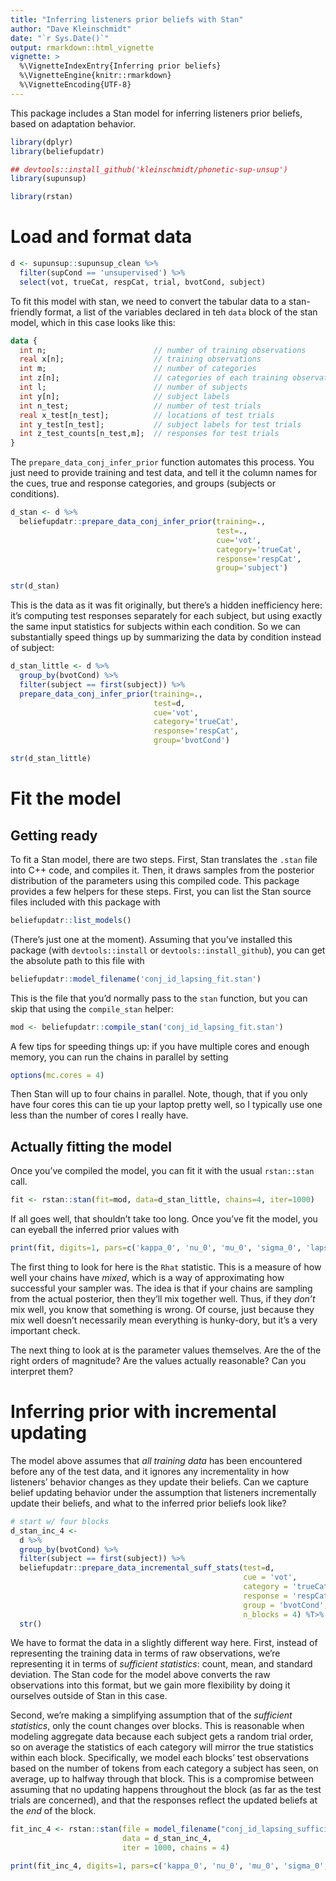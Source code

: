 ```yaml
---
title: "Inferring listeners prior beliefs with Stan"
author: "Dave Kleinschmidt"
date: "`r Sys.Date()`"
output: rmarkdown::html_vignette
vignette: >
  %\VignetteIndexEntry{Inferring prior beliefs}
  %\VignetteEngine{knitr::rmarkdown}
  %\VignetteEncoding{UTF-8}
---
```


This package includes a Stan model for inferring listeners prior beliefs, based on adaptation behavior.

```r

library(dplyr)
library(beliefupdatr)

## devtools::install_github('kleinschmidt/phonetic-sup-unsup')
library(supunsup)

library(rstan)

```

# Load and format data

```r

d <- supunsup::supunsup_clean %>%
  filter(supCond == 'unsupervised') %>%
  select(vot, trueCat, respCat, trial, bvotCond, subject)

```

To fit this model with stan, we need to convert the tabular data to a stan-friendly format, a list of the variables declared in teh `data` block of the stan model, which in this case looks like this:

```stan
data {
  int n;                        // number of training observations
  real x[n];                    // training observations
  int m;                        // number of categories
  int z[n];                     // categories of each training observation
  int l;                        // number of subjects
  int y[n];                     // subject labels
  int n_test;                   // number of test trials
  real x_test[n_test];          // locations of test trials
  int y_test[n_test];           // subject labels for test trials
  int z_test_counts[n_test,m];  // responses for test trials
}
```

The `prepare_data_conj_infer_prior` function automates this process.  You just need to provide training and test data, and tell it the column names for the cues, true and response categories, and groups (subjects or conditions).

```r

d_stan <- d %>%
  beliefupdatr::prepare_data_conj_infer_prior(training=.,
                                              test=.,
                                              cue='vot',
                                              category='trueCat',
                                              response='respCat',
                                              group='subject')

str(d_stan)

```

This is the data as it was fit originally, but there's a hidden inefficiency here: it's computing test responses separately for each subject, but using exactly the same input statistics for subjects within each condition.  So we can substantially speed things up by summarizing the data by condition instead of subject:

```r

d_stan_little <- d %>%
  group_by(bvotCond) %>%
  filter(subject == first(subject)) %>%
  prepare_data_conj_infer_prior(training=.,
                                test=d,
                                cue='vot',
                                category='trueCat',
                                response='respCat',
                                group='bvotCond')

str(d_stan_little)

```

# Fit the model

## Getting ready

To fit a Stan model, there are two steps. First, Stan translates the `.stan` file into C++ code, and compiles it.  Then, it draws samples from the posterior distribution of the parameters using this compiled code.  This package provides a few helpers for these steps.  First, you can list the Stan source files included with this package with

```r
beliefupdatr::list_models()
```

(There's just one at the moment).  Assuming that you've installed this package (with `devtools::install` or `devtools::install_github`), you can get the absolute path to this file with

```r
beliefupdatr::model_filename('conj_id_lapsing_fit.stan')
```

This is the file that you'd normally pass to the `stan` function, but you can skip that using the `compile_stan` helper:

```r
mod <- beliefupdatr::compile_stan('conj_id_lapsing_fit.stan')
```

A few tips for speeding things up: if you have multiple cores and enough memory, you can run the chains in parallel by setting

```r
options(mc.cores = 4)
```

Then Stan will up to four chains in parallel.  Note, though, that if you only have four cores this can tie up your laptop pretty well, so I typically use one less than the number of cores I really have.

## Actually fitting the model

Once you've compiled the model, you can fit it with the usual `rstan::stan` call.

```r
fit <- rstan::stan(fit=mod, data=d_stan_little, chains=4, iter=1000)
```

If all goes well, that shouldn't take too long.  Once you've fit the model, you can eyeball the inferred prior values with

```r
print(fit, digits=1, pars=c('kappa_0', 'nu_0', 'mu_0', 'sigma_0', 'lapse_rate'))
```

The first thing to look for here is the `Rhat` statistic.  This is a measure of how well your chains have _mixed_, which is a way of approximating how successful your sampler was.  The idea is that if your chains are sampling from the actual posterior, then they'll mix together well.  Thus, if they _don't_ mix well, you know that something is wrong.  Of course, just because they mix well doesn't necessarily mean everything is hunky-dory, but it's a very important check.

The next thing to look at is the parameter values themselves.  Are the of the right orders of magnitude?  Are the values actually reasonable?  Can you interpret them?



# Inferring prior with incremental updating

The model above assumes that _all training data_ has been encountered before any
of the test data, and it ignores any incrementality in how listeners' behavior
changes as they update their beliefs.  Can we capture belief updating behavior
under the assumption that listeners incrementally update their beliefs, and what
to the inferred prior beliefs look like?

```r

# start w/ four blocks
d_stan_inc_4 <-
  d %>%
  group_by(bvotCond) %>%
  filter(subject == first(subject)) %>%
  beliefupdatr::prepare_data_incremental_suff_stats(test=d,
                                                    cue = 'vot',
                                                    category = 'trueCat',
                                                    response = 'respCat',
                                                    group = 'bvotCond',
                                                    n_blocks = 4) %T>%
  str()

```

We have to format the data in a slightly different way here.  First, instead of
representing the training data in terms of raw observations, we're representing
it in terms of _sufficient statistics_: count, mean, and standard deviation.
The Stan code for the model above converts the raw observations into this
format, but we gain more flexibility by doing it ourselves outside of Stan in
this case.

Second, we're making a simplifying assumption that of the _sufficient
statistics_, only the count changes over blocks.  This is reasonable when
modeling aggregate data because each subject gets a random trial order, so on
average the statistics of each category will mirror the true statistics within
each block.  Specifically, we model each blocks' test observations based on the
number of tokens from each category a subject has seen, on average, up to
halfway through that block.  This is a compromise between assuming that no
updating happens throughout the block (as far as the test trials are concerned),
and that the responses reflect the updated beliefs at the _end_ of the block.

```r

fit_inc_4 <- rstan::stan(file = model_filename("conj_id_lapsing_sufficient_stats_fit.stan"),
                         data = d_stan_inc_4,
                         iter = 1000, chains = 4)

print(fit_inc_4, digits=1, pars=c('kappa_0', 'nu_0', 'mu_0', 'sigma_0', 'lapse_rate'))

```
